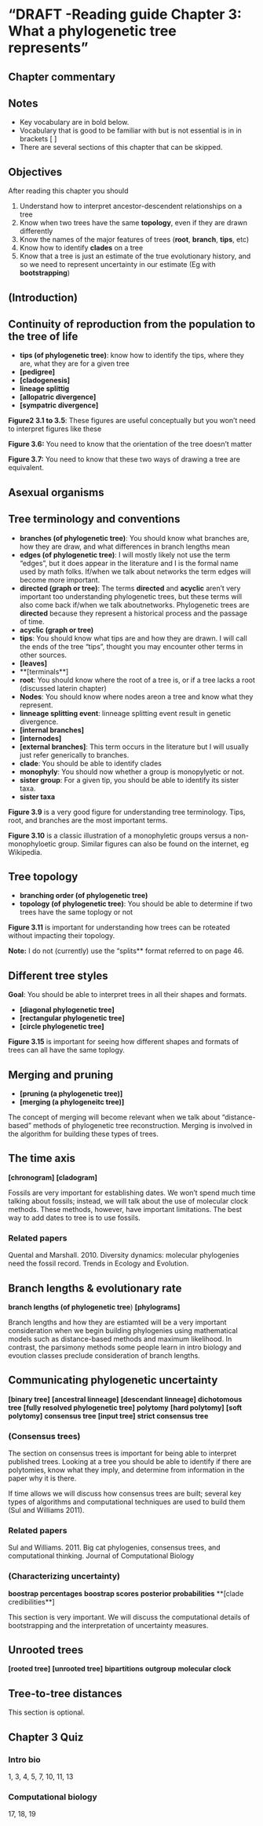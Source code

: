 # "DRAFT -Reading guide Chapter 3: What a phylogenetic tree represents" {#ch1}

## Chapter commentary {-}

## Notes

* Key vocabulary are in bold below.  
* Vocabulary that is good to be familiar with but is not essential is in in brackets [ ]
* There are several sections of this chapter that can be skipped. 

## Objectives

After reading this chapter you should

1. Understand how to interpret ancestor-descendent relationships on a tree
1. Know when two trees have the same **topology**, even if they are drawn differently
1. Know the names of the major features of trees (**root**, **branch**, **tips**, etc)
1. Know how to identify **clades** on a tree
1. Know that a tree is just an estimate of the true evolutionary history, and so we need to represent uncertainty in our estimate (Eg with **bootstrapping**)


## (Introduction)

## Continuity of reproduction from the population to the tree of life

* **tips (of phylogenetic tree)**: know how to identify the tips, where they are, what they are for a given tree
* **[pedigree]**
* **[cladogenesis]**
* **lineage splittig**
* **[allopatric divergence]**
* **[sympatric divergence]**

**Figure2 3.1 to 3.5**: These figures are useful conceptually but you won't need to interpret figures like these

**Figure 3.6:** You need to know that the orientation of the tree doesn't matter

**Figure 3.7:** You need to know that these two ways of drawing a tree are equivalent.

## Asexual organisms

## Tree terminology and conventions

* **branches (of phylogenetic tree)**: You should know what branches are, how they are draw, and what differences in branch lengths mean
* **edges (of phylogenetic tree)**: I will mostly likely not use the term "edges", but it does appear in the literature and I is the formal name used by math folks.  If/when we talk about networks the term edges will become more important.
* **directed (graph or tree)**: The terms **directed** and **acyclic** aren't very important too understanding phylogenetic trees, but these terms will also come back if/when we talk aboutnetworks.  Phylogenetic trees are **directed** because they represent a historical process and the passage of time.
* **acyclic (graph or tree)**
* **tips**: You should know what tips are and how they are drawn. I will call the ends of the tree "tips", thought you may encounter other terms in other sources.
* **[leaves]**
* **[terminals**]
* **root**: You should know where the root of a tree is, or if a tree lacks a root (discussed laterin chapter)
* **Nodes**: You should know where nodes areon a tree and know what they represent.
* **linneage splitting event**: linneage splitting event result in genetic divergence.
* **[internal branches]**
* **[internodes]**
* **[external branches]**: This term occurs in the literature but I will usually just refer generically to branches.
* **clade**: You should be able to identify clades
* **monophyly**: You should now whether a group is monopylyetic or not.
* **sister group**: For a given tip, you should be able to identify its sister taxa.
* **sister taxa**

**Figure 3.9** is a very good figure for understanding tree terminology.  Tips, root, and branches are the most important terms.

**Figure 3.10** is a classic illustration of a monophyletic groups versus a non-monophyloetic group.  Similar figures can also be found on the internet, eg Wikipedia.

## Tree topology

* **branching order (of phylogenetic tree)**
* **topology (of phylogenetic tree)**: You should be able to determine if two trees have the same toplogy or not

**Figure 3.11** is important for understanding how trees can be roteated without impacting their topology.  

**Note:** I do not (currently) use the "splits** format referred to on page 46.

## Different tree styles

**Goal**: You should be able to interpret trees in all their shapes and formats.

* **[diagonal phylogenetic tree]**
* **[rectangular phylogenetic tree]**
* **[circle phylogenetic tree]**

**Figure 3.15** is important for seeing how different shapes and formats of trees can all have the same toplogy.

## Merging and pruning

* **[pruning (a phylogenetic tree)]**
* **[merging (a phylogeneitc tree)]**

The concept of merging will become relevant when we talk about "distance-based" methods of phylogenetic tree reconstruction.  Merging is involved in the algorithm for building these types of trees.

## The time axis

**[chronogram]**
**[cladogram]**

Fossils are very important for establishing dates.  We won't spend much time talking about fossils; instead, we will talk about the use of molecular clock methods.  These methods, however, have important limitations.  The best way to add dates to tree is to use fossils.

### Related papers

Quental and Marshall.  2010.  Diversity dynamics: molecular phylogenies need the fossil record.  Trends in Ecology and Evolution.



## Branch lengths & evolutionary rate

**branch lengths (of phylogenetic tree**)
**[phylograms]**

Branch lengths and how they are estiamted will be a very important consideration when we begin building phylogenies using mathematical models such as distance-based methods and maximum likelihood. In contrast, the  parsimony methods some people learn in intro biology and evoution classes preclude consideration of branch lengths.


## Communicating phylogenetic uncertainty

**[binary tree]**
**[ancestral linneage]**
**[descendant linneage]**
**dichotomous tree**
**[fully resolved phylogenetic tree]**
**polytomy**
**[hard polytomy]**
**[soft polytomy]**
**consensus tree**
**[input tree]**
**strict consensus tree**


### (Consensus trees)

The section on consensus trees is important for being able to interpret published trees.  Looking at a tree you should be able to identify if there are polytomies, know what they imply, and determine from information in the paper why it is there.

If time allows we will discuss how consensus trees are built; several key types of algorithms and computational techniques are used to build them  (Sul and Williams 2011).

### Related papers

Sul and Williams.  2011. Big cat phylogenies, consensus trees, and computational thinking.  Journal of Computational Biology


### (Characterizing uncertainty)

**boostrap percentages**
**boostrap scores**
**posterior probabilities**
**[clade credibilities**]

This section is very important.  We will discuss the computational details of bootstrapping and the interpretation of uncertainty measures.


## Unrooted trees

**[rooted tree]**
**[unrooted tree]**
**bipartitions**
**outgroup**
**molecular clock**



## Tree-to-tree distances

This section is optional.

## Chapter 3 Quiz

### Intro bio

1, 3, 4, 5, 7, 10, 11, 13

### Computational biology

17, 18, 19



